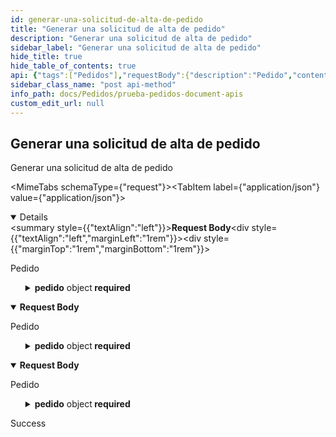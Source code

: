 ```yaml
---
id: generar-una-solicitud-de-alta-de-pedido
title: "Generar una solicitud de alta de pedido"
description: "Generar una solicitud de alta de pedido"
sidebar_label: "Generar una solicitud de alta de pedido"
hide_title: true
hide_table_of_contents: true
api: {"tags":["Pedidos"],"requestBody":{"description":"Pedido","content":{"application/json":{"schema":{"required":["almacen","contratoDistribucion","contratoWarehouse","instancia","pedido"],"type":"object","properties":{"almacen":{"type":"string"},"contratoDistribucion":{"type":"string"},"contratoWarehouse":{"type":"string"},"instancia":{"type":"string"},"pedido":{"required":["almacenCliente","destinatario","distribuidor","fechaPedido","lineas","numeroOrdenExterna","propietario"],"type":"object","properties":{"almacenCliente":{"type":"string"},"archivoRemito":{"type":"array","items":{"type":"object","properties":{"archivosRemito":{"type":"string","nullable":true}},"additionalProperties":false,"title":"ArchivoRemito"},"nullable":true},"cambioLoteDirigido":{"type":"string","nullable":true},"cot":{"type":"string","nullable":true},"datosAdicionales":{"type":"array","items":{"type":"object","properties":{"contenido":{"type":"string","nullable":true},"meta":{"type":"string","nullable":true}},"additionalProperties":false,"title":"DatosAdicionales"},"nullable":true},"destinatario":{"required":["direccion","idDestinatario"],"type":"object","properties":{"contacto":{"type":"string","nullable":true},"direccion":{"type":"object","properties":{"calle":{"type":"string","nullable":true},"codigoPostal":{"type":"string","nullable":true},"departamento":{"type":"string","nullable":true},"localidad":{"type":"string","nullable":true},"numero":{"type":"string","nullable":true},"pais":{"type":"string","nullable":true},"piso":{"type":"string","nullable":true},"provincia":{"type":"string","nullable":true},"referenciaDeDomicilio":{"type":"string","nullable":true}},"additionalProperties":false,"title":"Direccion"},"email":{"type":"string","nullable":true},"idDestinatario":{"type":"string"},"idInternoCliente":{"type":"string","nullable":true},"nombreCompleto":{"type":"string","nullable":true},"numeroDeDocumento":{"type":"string","nullable":true},"telefono":{"type":"string","nullable":true},"tipoDeDocumento":{"type":"string","nullable":true}},"additionalProperties":false,"title":"Destinatario"},"distribuidor":{"type":"object","properties":{"datosAdicionales":{"type":"array","items":{"type":"object","properties":{"contenido":{"type":"string","nullable":true},"meta":{"type":"string","nullable":true}},"additionalProperties":false,"title":"DatosAdicionales"},"nullable":true},"etiqueta":{"type":"string","nullable":true},"nombre":{"type":"string","nullable":true},"numeroDeEnvio":{"type":"string","nullable":true},"remito":{"type":"string","nullable":true}},"additionalProperties":false,"title":"Distribuidor"},"estatusOtDeTraza":{"type":"string","nullable":true},"facturaLegal":{"type":"string","nullable":true},"fechaDeExpedicionSolicitada":{"type":"string","nullable":true},"fechaDeFacturacion":{"type":"string","nullable":true},"fechaEntrega":{"type":"string","nullable":true},"fechaPedido":{"type":"string"},"franjaHoraria":{"type":"string","nullable":true},"lineas":{"type":"array","items":{"required":["articulo","contratoWarehouse","numeroDeLinea"],"type":"object","properties":{"admitePickingParcial":{"type":"string","nullable":true},"articulo":{"required":["cantidad","codigo","propietario","unidadDeMedida"],"type":"object","properties":{"cantidad":{"type":"integer","format":"int32"},"codigo":{"type":"string"},"lote":{"required":["estado"],"type":"object","properties":{"estado":{"type":"string"},"fechaDeVencimiento":{"type":"string","nullable":true},"loteDeFabricante":{"type":"string","nullable":true},"loteSecundario":{"type":"string","nullable":true},"otrosDatos":{"type":"array","items":{"type":"object","properties":{"contenido":{"type":"string","nullable":true},"meta":{"type":"string","nullable":true}},"additionalProperties":false,"title":"DatosAdicionales"},"nullable":true}},"additionalProperties":false,"title":"Lote"},"numeroDePedido":{"type":"string","nullable":true},"propietario":{"type":"string"},"unidadDeMedida":{"type":"string"},"zonaConsumo":{"type":"string","nullable":true}},"additionalProperties":false,"title":"Articulo"},"contratoWarehouse":{"type":"string"},"diasVencimientoMinimo":{"type":"integer","format":"int32"},"estatusOtDeAcondi":{"type":"string","nullable":true},"numeroDeLinea":{"type":"string"},"tipoDeAcondicionamientoSecundario":{"type":"string","nullable":true},"tiposDeAcondicionamientoSecundario":{"type":"array","items":{"type":"integer","format":"int32"},"nullable":true}},"additionalProperties":false,"title":"Linea"}},"linkImpresionRemito":{"type":"array","items":{"type":"object","properties":{"impresionRemito":{"type":"string","nullable":true}},"additionalProperties":false,"title":"LinkImpresionRemito"},"nullable":true},"marketPlace":{"type":"string","nullable":true},"notas":{"type":"string","nullable":true},"numeroOrdenExterna":{"type":"string"},"ordenCompra":{"type":"string","nullable":true},"precioValorFc":{"type":"string","nullable":true},"propietario":{"type":"string"},"remito":{"type":"string","nullable":true},"tieneGestionCobranza":{"type":"string","nullable":true},"valorDeclarado":{"type":"string","nullable":true}},"additionalProperties":false,"title":"Pedido"}},"additionalProperties":false,"title":"PedidoRequest"}},"text/json":{"schema":{"required":["almacen","contratoDistribucion","contratoWarehouse","instancia","pedido"],"type":"object","properties":{"almacen":{"type":"string"},"contratoDistribucion":{"type":"string"},"contratoWarehouse":{"type":"string"},"instancia":{"type":"string"},"pedido":{"required":["almacenCliente","destinatario","distribuidor","fechaPedido","lineas","numeroOrdenExterna","propietario"],"type":"object","properties":{"almacenCliente":{"type":"string"},"archivoRemito":{"type":"array","items":{"type":"object","properties":{"archivosRemito":{"type":"string","nullable":true}},"additionalProperties":false,"title":"ArchivoRemito"},"nullable":true},"cambioLoteDirigido":{"type":"string","nullable":true},"cot":{"type":"string","nullable":true},"datosAdicionales":{"type":"array","items":{"type":"object","properties":{"contenido":{"type":"string","nullable":true},"meta":{"type":"string","nullable":true}},"additionalProperties":false,"title":"DatosAdicionales"},"nullable":true},"destinatario":{"required":["direccion","idDestinatario"],"type":"object","properties":{"contacto":{"type":"string","nullable":true},"direccion":{"type":"object","properties":{"calle":{"type":"string","nullable":true},"codigoPostal":{"type":"string","nullable":true},"departamento":{"type":"string","nullable":true},"localidad":{"type":"string","nullable":true},"numero":{"type":"string","nullable":true},"pais":{"type":"string","nullable":true},"piso":{"type":"string","nullable":true},"provincia":{"type":"string","nullable":true},"referenciaDeDomicilio":{"type":"string","nullable":true}},"additionalProperties":false,"title":"Direccion"},"email":{"type":"string","nullable":true},"idDestinatario":{"type":"string"},"idInternoCliente":{"type":"string","nullable":true},"nombreCompleto":{"type":"string","nullable":true},"numeroDeDocumento":{"type":"string","nullable":true},"telefono":{"type":"string","nullable":true},"tipoDeDocumento":{"type":"string","nullable":true}},"additionalProperties":false,"title":"Destinatario"},"distribuidor":{"type":"object","properties":{"datosAdicionales":{"type":"array","items":{"type":"object","properties":{"contenido":{"type":"string","nullable":true},"meta":{"type":"string","nullable":true}},"additionalProperties":false,"title":"DatosAdicionales"},"nullable":true},"etiqueta":{"type":"string","nullable":true},"nombre":{"type":"string","nullable":true},"numeroDeEnvio":{"type":"string","nullable":true},"remito":{"type":"string","nullable":true}},"additionalProperties":false,"title":"Distribuidor"},"estatusOtDeTraza":{"type":"string","nullable":true},"facturaLegal":{"type":"string","nullable":true},"fechaDeExpedicionSolicitada":{"type":"string","nullable":true},"fechaDeFacturacion":{"type":"string","nullable":true},"fechaEntrega":{"type":"string","nullable":true},"fechaPedido":{"type":"string"},"franjaHoraria":{"type":"string","nullable":true},"lineas":{"type":"array","items":{"required":["articulo","contratoWarehouse","numeroDeLinea"],"type":"object","properties":{"admitePickingParcial":{"type":"string","nullable":true},"articulo":{"required":["cantidad","codigo","propietario","unidadDeMedida"],"type":"object","properties":{"cantidad":{"type":"integer","format":"int32"},"codigo":{"type":"string"},"lote":{"required":["estado"],"type":"object","properties":{"estado":{"type":"string"},"fechaDeVencimiento":{"type":"string","nullable":true},"loteDeFabricante":{"type":"string","nullable":true},"loteSecundario":{"type":"string","nullable":true},"otrosDatos":{"type":"array","items":{"type":"object","properties":{"contenido":{"type":"string","nullable":true},"meta":{"type":"string","nullable":true}},"additionalProperties":false,"title":"DatosAdicionales"},"nullable":true}},"additionalProperties":false,"title":"Lote"},"numeroDePedido":{"type":"string","nullable":true},"propietario":{"type":"string"},"unidadDeMedida":{"type":"string"},"zonaConsumo":{"type":"string","nullable":true}},"additionalProperties":false,"title":"Articulo"},"contratoWarehouse":{"type":"string"},"diasVencimientoMinimo":{"type":"integer","format":"int32"},"estatusOtDeAcondi":{"type":"string","nullable":true},"numeroDeLinea":{"type":"string"},"tipoDeAcondicionamientoSecundario":{"type":"string","nullable":true},"tiposDeAcondicionamientoSecundario":{"type":"array","items":{"type":"integer","format":"int32"},"nullable":true}},"additionalProperties":false,"title":"Linea"}},"linkImpresionRemito":{"type":"array","items":{"type":"object","properties":{"impresionRemito":{"type":"string","nullable":true}},"additionalProperties":false,"title":"LinkImpresionRemito"},"nullable":true},"marketPlace":{"type":"string","nullable":true},"notas":{"type":"string","nullable":true},"numeroOrdenExterna":{"type":"string"},"ordenCompra":{"type":"string","nullable":true},"precioValorFc":{"type":"string","nullable":true},"propietario":{"type":"string"},"remito":{"type":"string","nullable":true},"tieneGestionCobranza":{"type":"string","nullable":true},"valorDeclarado":{"type":"string","nullable":true}},"additionalProperties":false,"title":"Pedido"}},"additionalProperties":false,"title":"PedidoRequest"}},"application/*+json":{"schema":{"required":["almacen","contratoDistribucion","contratoWarehouse","instancia","pedido"],"type":"object","properties":{"almacen":{"type":"string"},"contratoDistribucion":{"type":"string"},"contratoWarehouse":{"type":"string"},"instancia":{"type":"string"},"pedido":{"required":["almacenCliente","destinatario","distribuidor","fechaPedido","lineas","numeroOrdenExterna","propietario"],"type":"object","properties":{"almacenCliente":{"type":"string"},"archivoRemito":{"type":"array","items":{"type":"object","properties":{"archivosRemito":{"type":"string","nullable":true}},"additionalProperties":false,"title":"ArchivoRemito"},"nullable":true},"cambioLoteDirigido":{"type":"string","nullable":true},"cot":{"type":"string","nullable":true},"datosAdicionales":{"type":"array","items":{"type":"object","properties":{"contenido":{"type":"string","nullable":true},"meta":{"type":"string","nullable":true}},"additionalProperties":false,"title":"DatosAdicionales"},"nullable":true},"destinatario":{"required":["direccion","idDestinatario"],"type":"object","properties":{"contacto":{"type":"string","nullable":true},"direccion":{"type":"object","properties":{"calle":{"type":"string","nullable":true},"codigoPostal":{"type":"string","nullable":true},"departamento":{"type":"string","nullable":true},"localidad":{"type":"string","nullable":true},"numero":{"type":"string","nullable":true},"pais":{"type":"string","nullable":true},"piso":{"type":"string","nullable":true},"provincia":{"type":"string","nullable":true},"referenciaDeDomicilio":{"type":"string","nullable":true}},"additionalProperties":false,"title":"Direccion"},"email":{"type":"string","nullable":true},"idDestinatario":{"type":"string"},"idInternoCliente":{"type":"string","nullable":true},"nombreCompleto":{"type":"string","nullable":true},"numeroDeDocumento":{"type":"string","nullable":true},"telefono":{"type":"string","nullable":true},"tipoDeDocumento":{"type":"string","nullable":true}},"additionalProperties":false,"title":"Destinatario"},"distribuidor":{"type":"object","properties":{"datosAdicionales":{"type":"array","items":{"type":"object","properties":{"contenido":{"type":"string","nullable":true},"meta":{"type":"string","nullable":true}},"additionalProperties":false,"title":"DatosAdicionales"},"nullable":true},"etiqueta":{"type":"string","nullable":true},"nombre":{"type":"string","nullable":true},"numeroDeEnvio":{"type":"string","nullable":true},"remito":{"type":"string","nullable":true}},"additionalProperties":false,"title":"Distribuidor"},"estatusOtDeTraza":{"type":"string","nullable":true},"facturaLegal":{"type":"string","nullable":true},"fechaDeExpedicionSolicitada":{"type":"string","nullable":true},"fechaDeFacturacion":{"type":"string","nullable":true},"fechaEntrega":{"type":"string","nullable":true},"fechaPedido":{"type":"string"},"franjaHoraria":{"type":"string","nullable":true},"lineas":{"type":"array","items":{"required":["articulo","contratoWarehouse","numeroDeLinea"],"type":"object","properties":{"admitePickingParcial":{"type":"string","nullable":true},"articulo":{"required":["cantidad","codigo","propietario","unidadDeMedida"],"type":"object","properties":{"cantidad":{"type":"integer","format":"int32"},"codigo":{"type":"string"},"lote":{"required":["estado"],"type":"object","properties":{"estado":{"type":"string"},"fechaDeVencimiento":{"type":"string","nullable":true},"loteDeFabricante":{"type":"string","nullable":true},"loteSecundario":{"type":"string","nullable":true},"otrosDatos":{"type":"array","items":{"type":"object","properties":{"contenido":{"type":"string","nullable":true},"meta":{"type":"string","nullable":true}},"additionalProperties":false,"title":"DatosAdicionales"},"nullable":true}},"additionalProperties":false,"title":"Lote"},"numeroDePedido":{"type":"string","nullable":true},"propietario":{"type":"string"},"unidadDeMedida":{"type":"string"},"zonaConsumo":{"type":"string","nullable":true}},"additionalProperties":false,"title":"Articulo"},"contratoWarehouse":{"type":"string"},"diasVencimientoMinimo":{"type":"integer","format":"int32"},"estatusOtDeAcondi":{"type":"string","nullable":true},"numeroDeLinea":{"type":"string"},"tipoDeAcondicionamientoSecundario":{"type":"string","nullable":true},"tiposDeAcondicionamientoSecundario":{"type":"array","items":{"type":"integer","format":"int32"},"nullable":true}},"additionalProperties":false,"title":"Linea"}},"linkImpresionRemito":{"type":"array","items":{"type":"object","properties":{"impresionRemito":{"type":"string","nullable":true}},"additionalProperties":false,"title":"LinkImpresionRemito"},"nullable":true},"marketPlace":{"type":"string","nullable":true},"notas":{"type":"string","nullable":true},"numeroOrdenExterna":{"type":"string"},"ordenCompra":{"type":"string","nullable":true},"precioValorFc":{"type":"string","nullable":true},"propietario":{"type":"string"},"remito":{"type":"string","nullable":true},"tieneGestionCobranza":{"type":"string","nullable":true},"valorDeclarado":{"type":"string","nullable":true}},"additionalProperties":false,"title":"Pedido"}},"additionalProperties":false,"title":"PedidoRequest"}}}},"responses":{"200":{"description":"Success"}},"description":"Generar una solicitud de alta de pedido","method":"post","path":"/almacenes/pedidos","servers":[{"url":"http://localhost:5003"}],"jsonRequestBodyExample":{"almacen":"string","contratoDistribucion":"string","contratoWarehouse":"string","instancia":"string","pedido":{"almacenCliente":"string","archivoRemito":[{"archivosRemito":"string"}],"cambioLoteDirigido":"string","cot":"string","datosAdicionales":[{"contenido":"string","meta":"string"}],"destinatario":{"contacto":"string","direccion":{"calle":"string","codigoPostal":"string","departamento":"string","localidad":"string","numero":"string","pais":"string","piso":"string","provincia":"string","referenciaDeDomicilio":"string"},"email":"string","idDestinatario":"string","idInternoCliente":"string","nombreCompleto":"string","numeroDeDocumento":"string","telefono":"string","tipoDeDocumento":"string"},"distribuidor":{"datosAdicionales":[{"contenido":"string","meta":"string"}],"etiqueta":"string","nombre":"string","numeroDeEnvio":"string","remito":"string"},"estatusOtDeTraza":"string","facturaLegal":"string","fechaDeExpedicionSolicitada":"string","fechaDeFacturacion":"string","fechaEntrega":"string","fechaPedido":"string","franjaHoraria":"string","lineas":[{"admitePickingParcial":"string","articulo":{"cantidad":0,"codigo":"string","lote":{"estado":"string","fechaDeVencimiento":"string","loteDeFabricante":"string","loteSecundario":"string","otrosDatos":[{"contenido":"string","meta":"string"}]},"numeroDePedido":"string","propietario":"string","unidadDeMedida":"string","zonaConsumo":"string"},"contratoWarehouse":"string","diasVencimientoMinimo":0,"estatusOtDeAcondi":"string","numeroDeLinea":"string","tipoDeAcondicionamientoSecundario":"string","tiposDeAcondicionamientoSecundario":[0]}],"linkImpresionRemito":[{"impresionRemito":"string"}],"marketPlace":"string","notas":"string","numeroOrdenExterna":"string","ordenCompra":"string","precioValorFc":"string","propietario":"string","remito":"string","tieneGestionCobranza":"string","valorDeclarado":"string"}},"info":{"title":"Prueba Pedidos Document API's","description":"Prueba api \r\n\r\n � Copyright 2023. All rights reserved.","version":"v1"},"postman":{"name":"Generar una solicitud de alta de pedido","description":{"type":"text/plain"},"url":{"path":["almacenes","pedidos"],"host":["{{baseUrl}}"],"query":[],"variable":[]},"header":[{"key":"Content-Type","value":"application/json"}],"method":"POST","body":{"mode":"raw","raw":"\"\"","options":{"raw":{"language":"json"}}}}}
sidebar_class_name: "post api-method"
info_path: docs/Pedidos/prueba-pedidos-document-apis
custom_edit_url: null
---
```



## Generar una solicitud de alta de pedido



Generar una solicitud de alta de pedido

<MimeTabs schemaType={"request"}><TabItem label={"application/json"} value={"application/json"}><details style={{}} data-collapsed={false} open={true}><summary style={{"textAlign":"left"}}><strong>Request Body</strong></summary><div style={{"textAlign":"left","marginLeft":"1rem"}}><div style={{"marginTop":"1rem","marginBottom":"1rem"}}>

Pedido

</div></div><ul style={{"marginLeft":"1rem"}}><SchemaItem collapsible={false} name={"almacen"} required={true} schemaName={"string"} qualifierMessage={undefined} schema={{"type":"string"}}></SchemaItem><SchemaItem collapsible={false} name={"contratoDistribucion"} required={true} schemaName={"string"} qualifierMessage={undefined} schema={{"type":"string"}}></SchemaItem><SchemaItem collapsible={false} name={"contratoWarehouse"} required={true} schemaName={"string"} qualifierMessage={undefined} schema={{"type":"string"}}></SchemaItem><SchemaItem collapsible={false} name={"instancia"} required={true} schemaName={"string"} qualifierMessage={undefined} schema={{"type":"string"}}></SchemaItem><SchemaItem collapsible={true} className={"schemaItem"}><details style={{}}><summary style={{}}><strong>pedido</strong><span style={{"opacity":"0.6"}}> object</span><strong style={{"fontSize":"var(--ifm-code-font-size)","color":"var(--openapi-required)"}}> required</strong></summary><div style={{"marginLeft":"1rem"}}><SchemaItem collapsible={false} name={"almacenCliente"} required={true} schemaName={"string"} qualifierMessage={undefined} schema={{"type":"string"}}></SchemaItem><SchemaItem collapsible={true} className={"schemaItem"}><details style={{}}><summary style={{}}><strong>archivoRemito</strong><span style={{"opacity":"0.6"}}> object[]</span><strong style={{"fontSize":"var(--ifm-code-font-size)","color":"var(--openapi-nullable)"}}> nullable</strong></summary><div style={{"marginLeft":"1rem"}}><li><div style={{"fontSize":"var(--ifm-code-font-size)","opacity":"0.6","marginLeft":"-.5rem","paddingBottom":".5rem"}}>Array [</div></li><SchemaItem collapsible={false} name={"archivosRemito"} required={false} schemaName={"string"} qualifierMessage={undefined} schema={{"type":"string","nullable":true}}></SchemaItem><li><div style={{"fontSize":"var(--ifm-code-font-size)","opacity":"0.6","marginLeft":"-.5rem"}}>]</div></li></div></details></SchemaItem><SchemaItem collapsible={false} name={"cambioLoteDirigido"} required={false} schemaName={"string"} qualifierMessage={undefined} schema={{"type":"string","nullable":true}}></SchemaItem><SchemaItem collapsible={false} name={"cot"} required={false} schemaName={"string"} qualifierMessage={undefined} schema={{"type":"string","nullable":true}}></SchemaItem><SchemaItem collapsible={true} className={"schemaItem"}><details style={{}}><summary style={{}}><strong>datosAdicionales</strong><span style={{"opacity":"0.6"}}> object[]</span><strong style={{"fontSize":"var(--ifm-code-font-size)","color":"var(--openapi-nullable)"}}> nullable</strong></summary><div style={{"marginLeft":"1rem"}}><li><div style={{"fontSize":"var(--ifm-code-font-size)","opacity":"0.6","marginLeft":"-.5rem","paddingBottom":".5rem"}}>Array [</div></li><SchemaItem collapsible={false} name={"contenido"} required={false} schemaName={"string"} qualifierMessage={undefined} schema={{"type":"string","nullable":true}}></SchemaItem><SchemaItem collapsible={false} name={"meta"} required={false} schemaName={"string"} qualifierMessage={undefined} schema={{"type":"string","nullable":true}}></SchemaItem><li><div style={{"fontSize":"var(--ifm-code-font-size)","opacity":"0.6","marginLeft":"-.5rem"}}>]</div></li></div></details></SchemaItem><SchemaItem collapsible={true} className={"schemaItem"}><details style={{}}><summary style={{}}><strong>destinatario</strong><span style={{"opacity":"0.6"}}> object</span><strong style={{"fontSize":"var(--ifm-code-font-size)","color":"var(--openapi-required)"}}> required</strong></summary><div style={{"marginLeft":"1rem"}}><SchemaItem collapsible={false} name={"contacto"} required={false} schemaName={"string"} qualifierMessage={undefined} schema={{"type":"string","nullable":true}}></SchemaItem><SchemaItem collapsible={true} className={"schemaItem"}><details style={{}}><summary style={{}}><strong>direccion</strong><span style={{"opacity":"0.6"}}> object</span><strong style={{"fontSize":"var(--ifm-code-font-size)","color":"var(--openapi-required)"}}> required</strong></summary><div style={{"marginLeft":"1rem"}}><SchemaItem collapsible={false} name={"calle"} required={false} schemaName={"string"} qualifierMessage={undefined} schema={{"type":"string","nullable":true}}></SchemaItem><SchemaItem collapsible={false} name={"codigoPostal"} required={false} schemaName={"string"} qualifierMessage={undefined} schema={{"type":"string","nullable":true}}></SchemaItem><SchemaItem collapsible={false} name={"departamento"} required={false} schemaName={"string"} qualifierMessage={undefined} schema={{"type":"string","nullable":true}}></SchemaItem><SchemaItem collapsible={false} name={"localidad"} required={false} schemaName={"string"} qualifierMessage={undefined} schema={{"type":"string","nullable":true}}></SchemaItem><SchemaItem collapsible={false} name={"numero"} required={false} schemaName={"string"} qualifierMessage={undefined} schema={{"type":"string","nullable":true}}></SchemaItem><SchemaItem collapsible={false} name={"pais"} required={false} schemaName={"string"} qualifierMessage={undefined} schema={{"type":"string","nullable":true}}></SchemaItem><SchemaItem collapsible={false} name={"piso"} required={false} schemaName={"string"} qualifierMessage={undefined} schema={{"type":"string","nullable":true}}></SchemaItem><SchemaItem collapsible={false} name={"provincia"} required={false} schemaName={"string"} qualifierMessage={undefined} schema={{"type":"string","nullable":true}}></SchemaItem><SchemaItem collapsible={false} name={"referenciaDeDomicilio"} required={false} schemaName={"string"} qualifierMessage={undefined} schema={{"type":"string","nullable":true}}></SchemaItem></div></details></SchemaItem><SchemaItem collapsible={false} name={"email"} required={false} schemaName={"string"} qualifierMessage={undefined} schema={{"type":"string","nullable":true}}></SchemaItem><SchemaItem collapsible={false} name={"idDestinatario"} required={true} schemaName={"string"} qualifierMessage={undefined} schema={{"type":"string"}}></SchemaItem><SchemaItem collapsible={false} name={"idInternoCliente"} required={false} schemaName={"string"} qualifierMessage={undefined} schema={{"type":"string","nullable":true}}></SchemaItem><SchemaItem collapsible={false} name={"nombreCompleto"} required={false} schemaName={"string"} qualifierMessage={undefined} schema={{"type":"string","nullable":true}}></SchemaItem><SchemaItem collapsible={false} name={"numeroDeDocumento"} required={false} schemaName={"string"} qualifierMessage={undefined} schema={{"type":"string","nullable":true}}></SchemaItem><SchemaItem collapsible={false} name={"telefono"} required={false} schemaName={"string"} qualifierMessage={undefined} schema={{"type":"string","nullable":true}}></SchemaItem><SchemaItem collapsible={false} name={"tipoDeDocumento"} required={false} schemaName={"string"} qualifierMessage={undefined} schema={{"type":"string","nullable":true}}></SchemaItem></div></details></SchemaItem><SchemaItem collapsible={true} className={"schemaItem"}><details style={{}}><summary style={{}}><strong>distribuidor</strong><span style={{"opacity":"0.6"}}> object</span><strong style={{"fontSize":"var(--ifm-code-font-size)","color":"var(--openapi-required)"}}> required</strong></summary><div style={{"marginLeft":"1rem"}}><SchemaItem collapsible={true} className={"schemaItem"}><details style={{}}><summary style={{}}><strong>datosAdicionales</strong><span style={{"opacity":"0.6"}}> object[]</span><strong style={{"fontSize":"var(--ifm-code-font-size)","color":"var(--openapi-nullable)"}}> nullable</strong></summary><div style={{"marginLeft":"1rem"}}><li><div style={{"fontSize":"var(--ifm-code-font-size)","opacity":"0.6","marginLeft":"-.5rem","paddingBottom":".5rem"}}>Array [</div></li><SchemaItem collapsible={false} name={"contenido"} required={false} schemaName={"string"} qualifierMessage={undefined} schema={{"type":"string","nullable":true}}></SchemaItem><SchemaItem collapsible={false} name={"meta"} required={false} schemaName={"string"} qualifierMessage={undefined} schema={{"type":"string","nullable":true}}></SchemaItem><li><div style={{"fontSize":"var(--ifm-code-font-size)","opacity":"0.6","marginLeft":"-.5rem"}}>]</div></li></div></details></SchemaItem><SchemaItem collapsible={false} name={"etiqueta"} required={false} schemaName={"string"} qualifierMessage={undefined} schema={{"type":"string","nullable":true}}></SchemaItem><SchemaItem collapsible={false} name={"nombre"} required={false} schemaName={"string"} qualifierMessage={undefined} schema={{"type":"string","nullable":true}}></SchemaItem><SchemaItem collapsible={false} name={"numeroDeEnvio"} required={false} schemaName={"string"} qualifierMessage={undefined} schema={{"type":"string","nullable":true}}></SchemaItem><SchemaItem collapsible={false} name={"remito"} required={false} schemaName={"string"} qualifierMessage={undefined} schema={{"type":"string","nullable":true}}></SchemaItem></div></details></SchemaItem><SchemaItem collapsible={false} name={"estatusOtDeTraza"} required={false} schemaName={"string"} qualifierMessage={undefined} schema={{"type":"string","nullable":true}}></SchemaItem><SchemaItem collapsible={false} name={"facturaLegal"} required={false} schemaName={"string"} qualifierMessage={undefined} schema={{"type":"string","nullable":true}}></SchemaItem><SchemaItem collapsible={false} name={"fechaDeExpedicionSolicitada"} required={false} schemaName={"string"} qualifierMessage={undefined} schema={{"type":"string","nullable":true}}></SchemaItem><SchemaItem collapsible={false} name={"fechaDeFacturacion"} required={false} schemaName={"string"} qualifierMessage={undefined} schema={{"type":"string","nullable":true}}></SchemaItem><SchemaItem collapsible={false} name={"fechaEntrega"} required={false} schemaName={"string"} qualifierMessage={undefined} schema={{"type":"string","nullable":true}}></SchemaItem><SchemaItem collapsible={false} name={"fechaPedido"} required={true} schemaName={"string"} qualifierMessage={undefined} schema={{"type":"string"}}></SchemaItem><SchemaItem collapsible={false} name={"franjaHoraria"} required={false} schemaName={"string"} qualifierMessage={undefined} schema={{"type":"string","nullable":true}}></SchemaItem><SchemaItem collapsible={true} className={"schemaItem"}><details style={{}}><summary style={{}}><strong>lineas</strong><span style={{"opacity":"0.6"}}> object[]</span><strong style={{"fontSize":"var(--ifm-code-font-size)","color":"var(--openapi-required)"}}> required</strong></summary><div style={{"marginLeft":"1rem"}}><li><div style={{"fontSize":"var(--ifm-code-font-size)","opacity":"0.6","marginLeft":"-.5rem","paddingBottom":".5rem"}}>Array [</div></li><SchemaItem collapsible={false} name={"admitePickingParcial"} required={false} schemaName={"string"} qualifierMessage={undefined} schema={{"type":"string","nullable":true}}></SchemaItem><SchemaItem collapsible={true} className={"schemaItem"}><details style={{}}><summary style={{}}><strong>articulo</strong><span style={{"opacity":"0.6"}}> object</span><strong style={{"fontSize":"var(--ifm-code-font-size)","color":"var(--openapi-required)"}}> required</strong></summary><div style={{"marginLeft":"1rem"}}><SchemaItem collapsible={false} name={"cantidad"} required={true} schemaName={"int32"} qualifierMessage={undefined} schema={{"type":"integer","format":"int32"}}></SchemaItem><SchemaItem collapsible={false} name={"codigo"} required={true} schemaName={"string"} qualifierMessage={undefined} schema={{"type":"string"}}></SchemaItem><SchemaItem collapsible={true} className={"schemaItem"}><details style={{}}><summary style={{}}><strong>lote</strong><span style={{"opacity":"0.6"}}> object</span></summary><div style={{"marginLeft":"1rem"}}><SchemaItem collapsible={false} name={"estado"} required={true} schemaName={"string"} qualifierMessage={undefined} schema={{"type":"string"}}></SchemaItem><SchemaItem collapsible={false} name={"fechaDeVencimiento"} required={false} schemaName={"string"} qualifierMessage={undefined} schema={{"type":"string","nullable":true}}></SchemaItem><SchemaItem collapsible={false} name={"loteDeFabricante"} required={false} schemaName={"string"} qualifierMessage={undefined} schema={{"type":"string","nullable":true}}></SchemaItem><SchemaItem collapsible={false} name={"loteSecundario"} required={false} schemaName={"string"} qualifierMessage={undefined} schema={{"type":"string","nullable":true}}></SchemaItem><SchemaItem collapsible={true} className={"schemaItem"}><details style={{}}><summary style={{}}><strong>otrosDatos</strong><span style={{"opacity":"0.6"}}> object[]</span><strong style={{"fontSize":"var(--ifm-code-font-size)","color":"var(--openapi-nullable)"}}> nullable</strong></summary><div style={{"marginLeft":"1rem"}}><li><div style={{"fontSize":"var(--ifm-code-font-size)","opacity":"0.6","marginLeft":"-.5rem","paddingBottom":".5rem"}}>Array [</div></li><SchemaItem collapsible={false} name={"contenido"} required={false} schemaName={"string"} qualifierMessage={undefined} schema={{"type":"string","nullable":true}}></SchemaItem><SchemaItem collapsible={false} name={"meta"} required={false} schemaName={"string"} qualifierMessage={undefined} schema={{"type":"string","nullable":true}}></SchemaItem><li><div style={{"fontSize":"var(--ifm-code-font-size)","opacity":"0.6","marginLeft":"-.5rem"}}>]</div></li></div></details></SchemaItem></div></details></SchemaItem><SchemaItem collapsible={false} name={"numeroDePedido"} required={false} schemaName={"string"} qualifierMessage={undefined} schema={{"type":"string","nullable":true}}></SchemaItem><SchemaItem collapsible={false} name={"propietario"} required={true} schemaName={"string"} qualifierMessage={undefined} schema={{"type":"string"}}></SchemaItem><SchemaItem collapsible={false} name={"unidadDeMedida"} required={true} schemaName={"string"} qualifierMessage={undefined} schema={{"type":"string"}}></SchemaItem><SchemaItem collapsible={false} name={"zonaConsumo"} required={false} schemaName={"string"} qualifierMessage={undefined} schema={{"type":"string","nullable":true}}></SchemaItem></div></details></SchemaItem><SchemaItem collapsible={false} name={"contratoWarehouse"} required={true} schemaName={"string"} qualifierMessage={undefined} schema={{"type":"string"}}></SchemaItem><SchemaItem collapsible={false} name={"diasVencimientoMinimo"} required={false} schemaName={"int32"} qualifierMessage={undefined} schema={{"type":"integer","format":"int32"}}></SchemaItem><SchemaItem collapsible={false} name={"estatusOtDeAcondi"} required={false} schemaName={"string"} qualifierMessage={undefined} schema={{"type":"string","nullable":true}}></SchemaItem><SchemaItem collapsible={false} name={"numeroDeLinea"} required={true} schemaName={"string"} qualifierMessage={undefined} schema={{"type":"string"}}></SchemaItem><SchemaItem collapsible={false} name={"tipoDeAcondicionamientoSecundario"} required={false} schemaName={"string"} qualifierMessage={undefined} schema={{"type":"string","nullable":true}}></SchemaItem><SchemaItem collapsible={false} name={"tiposDeAcondicionamientoSecundario"} required={false} schemaName={"int32[]"} qualifierMessage={undefined} schema={{"type":"array","items":{"type":"integer","format":"int32"},"nullable":true}}></SchemaItem><li><div style={{"fontSize":"var(--ifm-code-font-size)","opacity":"0.6","marginLeft":"-.5rem"}}>]</div></li></div></details></SchemaItem><SchemaItem collapsible={true} className={"schemaItem"}><details style={{}}><summary style={{}}><strong>linkImpresionRemito</strong><span style={{"opacity":"0.6"}}> object[]</span><strong style={{"fontSize":"var(--ifm-code-font-size)","color":"var(--openapi-nullable)"}}> nullable</strong></summary><div style={{"marginLeft":"1rem"}}><li><div style={{"fontSize":"var(--ifm-code-font-size)","opacity":"0.6","marginLeft":"-.5rem","paddingBottom":".5rem"}}>Array [</div></li><SchemaItem collapsible={false} name={"impresionRemito"} required={false} schemaName={"string"} qualifierMessage={undefined} schema={{"type":"string","nullable":true}}></SchemaItem><li><div style={{"fontSize":"var(--ifm-code-font-size)","opacity":"0.6","marginLeft":"-.5rem"}}>]</div></li></div></details></SchemaItem><SchemaItem collapsible={false} name={"marketPlace"} required={false} schemaName={"string"} qualifierMessage={undefined} schema={{"type":"string","nullable":true}}></SchemaItem><SchemaItem collapsible={false} name={"notas"} required={false} schemaName={"string"} qualifierMessage={undefined} schema={{"type":"string","nullable":true}}></SchemaItem><SchemaItem collapsible={false} name={"numeroOrdenExterna"} required={true} schemaName={"string"} qualifierMessage={undefined} schema={{"type":"string"}}></SchemaItem><SchemaItem collapsible={false} name={"ordenCompra"} required={false} schemaName={"string"} qualifierMessage={undefined} schema={{"type":"string","nullable":true}}></SchemaItem><SchemaItem collapsible={false} name={"precioValorFc"} required={false} schemaName={"string"} qualifierMessage={undefined} schema={{"type":"string","nullable":true}}></SchemaItem><SchemaItem collapsible={false} name={"propietario"} required={true} schemaName={"string"} qualifierMessage={undefined} schema={{"type":"string"}}></SchemaItem><SchemaItem collapsible={false} name={"remito"} required={false} schemaName={"string"} qualifierMessage={undefined} schema={{"type":"string","nullable":true}}></SchemaItem><SchemaItem collapsible={false} name={"tieneGestionCobranza"} required={false} schemaName={"string"} qualifierMessage={undefined} schema={{"type":"string","nullable":true}}></SchemaItem><SchemaItem collapsible={false} name={"valorDeclarado"} required={false} schemaName={"string"} qualifierMessage={undefined} schema={{"type":"string","nullable":true}}></SchemaItem></div></details></SchemaItem></ul></details></TabItem><TabItem label={"text/json"} value={"text/json"}><details style={{}} data-collapsed={false} open={true}><summary style={{"textAlign":"left"}}><strong>Request Body</strong></summary><div style={{"textAlign":"left","marginLeft":"1rem"}}><div style={{"marginTop":"1rem","marginBottom":"1rem"}}>

Pedido

</div></div><ul style={{"marginLeft":"1rem"}}><SchemaItem collapsible={false} name={"almacen"} required={true} schemaName={"string"} qualifierMessage={undefined} schema={{"type":"string"}}></SchemaItem><SchemaItem collapsible={false} name={"contratoDistribucion"} required={true} schemaName={"string"} qualifierMessage={undefined} schema={{"type":"string"}}></SchemaItem><SchemaItem collapsible={false} name={"contratoWarehouse"} required={true} schemaName={"string"} qualifierMessage={undefined} schema={{"type":"string"}}></SchemaItem><SchemaItem collapsible={false} name={"instancia"} required={true} schemaName={"string"} qualifierMessage={undefined} schema={{"type":"string"}}></SchemaItem><SchemaItem collapsible={true} className={"schemaItem"}><details style={{}}><summary style={{}}><strong>pedido</strong><span style={{"opacity":"0.6"}}> object</span><strong style={{"fontSize":"var(--ifm-code-font-size)","color":"var(--openapi-required)"}}> required</strong></summary><div style={{"marginLeft":"1rem"}}><SchemaItem collapsible={false} name={"almacenCliente"} required={true} schemaName={"string"} qualifierMessage={undefined} schema={{"type":"string"}}></SchemaItem><SchemaItem collapsible={true} className={"schemaItem"}><details style={{}}><summary style={{}}><strong>archivoRemito</strong><span style={{"opacity":"0.6"}}> object[]</span><strong style={{"fontSize":"var(--ifm-code-font-size)","color":"var(--openapi-nullable)"}}> nullable</strong></summary><div style={{"marginLeft":"1rem"}}><li><div style={{"fontSize":"var(--ifm-code-font-size)","opacity":"0.6","marginLeft":"-.5rem","paddingBottom":".5rem"}}>Array [</div></li><SchemaItem collapsible={false} name={"archivosRemito"} required={false} schemaName={"string"} qualifierMessage={undefined} schema={{"type":"string","nullable":true}}></SchemaItem><li><div style={{"fontSize":"var(--ifm-code-font-size)","opacity":"0.6","marginLeft":"-.5rem"}}>]</div></li></div></details></SchemaItem><SchemaItem collapsible={false} name={"cambioLoteDirigido"} required={false} schemaName={"string"} qualifierMessage={undefined} schema={{"type":"string","nullable":true}}></SchemaItem><SchemaItem collapsible={false} name={"cot"} required={false} schemaName={"string"} qualifierMessage={undefined} schema={{"type":"string","nullable":true}}></SchemaItem><SchemaItem collapsible={true} className={"schemaItem"}><details style={{}}><summary style={{}}><strong>datosAdicionales</strong><span style={{"opacity":"0.6"}}> object[]</span><strong style={{"fontSize":"var(--ifm-code-font-size)","color":"var(--openapi-nullable)"}}> nullable</strong></summary><div style={{"marginLeft":"1rem"}}><li><div style={{"fontSize":"var(--ifm-code-font-size)","opacity":"0.6","marginLeft":"-.5rem","paddingBottom":".5rem"}}>Array [</div></li><SchemaItem collapsible={false} name={"contenido"} required={false} schemaName={"string"} qualifierMessage={undefined} schema={{"type":"string","nullable":true}}></SchemaItem><SchemaItem collapsible={false} name={"meta"} required={false} schemaName={"string"} qualifierMessage={undefined} schema={{"type":"string","nullable":true}}></SchemaItem><li><div style={{"fontSize":"var(--ifm-code-font-size)","opacity":"0.6","marginLeft":"-.5rem"}}>]</div></li></div></details></SchemaItem><SchemaItem collapsible={true} className={"schemaItem"}><details style={{}}><summary style={{}}><strong>destinatario</strong><span style={{"opacity":"0.6"}}> object</span><strong style={{"fontSize":"var(--ifm-code-font-size)","color":"var(--openapi-required)"}}> required</strong></summary><div style={{"marginLeft":"1rem"}}><SchemaItem collapsible={false} name={"contacto"} required={false} schemaName={"string"} qualifierMessage={undefined} schema={{"type":"string","nullable":true}}></SchemaItem><SchemaItem collapsible={true} className={"schemaItem"}><details style={{}}><summary style={{}}><strong>direccion</strong><span style={{"opacity":"0.6"}}> object</span><strong style={{"fontSize":"var(--ifm-code-font-size)","color":"var(--openapi-required)"}}> required</strong></summary><div style={{"marginLeft":"1rem"}}><SchemaItem collapsible={false} name={"calle"} required={false} schemaName={"string"} qualifierMessage={undefined} schema={{"type":"string","nullable":true}}></SchemaItem><SchemaItem collapsible={false} name={"codigoPostal"} required={false} schemaName={"string"} qualifierMessage={undefined} schema={{"type":"string","nullable":true}}></SchemaItem><SchemaItem collapsible={false} name={"departamento"} required={false} schemaName={"string"} qualifierMessage={undefined} schema={{"type":"string","nullable":true}}></SchemaItem><SchemaItem collapsible={false} name={"localidad"} required={false} schemaName={"string"} qualifierMessage={undefined} schema={{"type":"string","nullable":true}}></SchemaItem><SchemaItem collapsible={false} name={"numero"} required={false} schemaName={"string"} qualifierMessage={undefined} schema={{"type":"string","nullable":true}}></SchemaItem><SchemaItem collapsible={false} name={"pais"} required={false} schemaName={"string"} qualifierMessage={undefined} schema={{"type":"string","nullable":true}}></SchemaItem><SchemaItem collapsible={false} name={"piso"} required={false} schemaName={"string"} qualifierMessage={undefined} schema={{"type":"string","nullable":true}}></SchemaItem><SchemaItem collapsible={false} name={"provincia"} required={false} schemaName={"string"} qualifierMessage={undefined} schema={{"type":"string","nullable":true}}></SchemaItem><SchemaItem collapsible={false} name={"referenciaDeDomicilio"} required={false} schemaName={"string"} qualifierMessage={undefined} schema={{"type":"string","nullable":true}}></SchemaItem></div></details></SchemaItem><SchemaItem collapsible={false} name={"email"} required={false} schemaName={"string"} qualifierMessage={undefined} schema={{"type":"string","nullable":true}}></SchemaItem><SchemaItem collapsible={false} name={"idDestinatario"} required={true} schemaName={"string"} qualifierMessage={undefined} schema={{"type":"string"}}></SchemaItem><SchemaItem collapsible={false} name={"idInternoCliente"} required={false} schemaName={"string"} qualifierMessage={undefined} schema={{"type":"string","nullable":true}}></SchemaItem><SchemaItem collapsible={false} name={"nombreCompleto"} required={false} schemaName={"string"} qualifierMessage={undefined} schema={{"type":"string","nullable":true}}></SchemaItem><SchemaItem collapsible={false} name={"numeroDeDocumento"} required={false} schemaName={"string"} qualifierMessage={undefined} schema={{"type":"string","nullable":true}}></SchemaItem><SchemaItem collapsible={false} name={"telefono"} required={false} schemaName={"string"} qualifierMessage={undefined} schema={{"type":"string","nullable":true}}></SchemaItem><SchemaItem collapsible={false} name={"tipoDeDocumento"} required={false} schemaName={"string"} qualifierMessage={undefined} schema={{"type":"string","nullable":true}}></SchemaItem></div></details></SchemaItem><SchemaItem collapsible={true} className={"schemaItem"}><details style={{}}><summary style={{}}><strong>distribuidor</strong><span style={{"opacity":"0.6"}}> object</span><strong style={{"fontSize":"var(--ifm-code-font-size)","color":"var(--openapi-required)"}}> required</strong></summary><div style={{"marginLeft":"1rem"}}><SchemaItem collapsible={true} className={"schemaItem"}><details style={{}}><summary style={{}}><strong>datosAdicionales</strong><span style={{"opacity":"0.6"}}> object[]</span><strong style={{"fontSize":"var(--ifm-code-font-size)","color":"var(--openapi-nullable)"}}> nullable</strong></summary><div style={{"marginLeft":"1rem"}}><li><div style={{"fontSize":"var(--ifm-code-font-size)","opacity":"0.6","marginLeft":"-.5rem","paddingBottom":".5rem"}}>Array [</div></li><SchemaItem collapsible={false} name={"contenido"} required={false} schemaName={"string"} qualifierMessage={undefined} schema={{"type":"string","nullable":true}}></SchemaItem><SchemaItem collapsible={false} name={"meta"} required={false} schemaName={"string"} qualifierMessage={undefined} schema={{"type":"string","nullable":true}}></SchemaItem><li><div style={{"fontSize":"var(--ifm-code-font-size)","opacity":"0.6","marginLeft":"-.5rem"}}>]</div></li></div></details></SchemaItem><SchemaItem collapsible={false} name={"etiqueta"} required={false} schemaName={"string"} qualifierMessage={undefined} schema={{"type":"string","nullable":true}}></SchemaItem><SchemaItem collapsible={false} name={"nombre"} required={false} schemaName={"string"} qualifierMessage={undefined} schema={{"type":"string","nullable":true}}></SchemaItem><SchemaItem collapsible={false} name={"numeroDeEnvio"} required={false} schemaName={"string"} qualifierMessage={undefined} schema={{"type":"string","nullable":true}}></SchemaItem><SchemaItem collapsible={false} name={"remito"} required={false} schemaName={"string"} qualifierMessage={undefined} schema={{"type":"string","nullable":true}}></SchemaItem></div></details></SchemaItem><SchemaItem collapsible={false} name={"estatusOtDeTraza"} required={false} schemaName={"string"} qualifierMessage={undefined} schema={{"type":"string","nullable":true}}></SchemaItem><SchemaItem collapsible={false} name={"facturaLegal"} required={false} schemaName={"string"} qualifierMessage={undefined} schema={{"type":"string","nullable":true}}></SchemaItem><SchemaItem collapsible={false} name={"fechaDeExpedicionSolicitada"} required={false} schemaName={"string"} qualifierMessage={undefined} schema={{"type":"string","nullable":true}}></SchemaItem><SchemaItem collapsible={false} name={"fechaDeFacturacion"} required={false} schemaName={"string"} qualifierMessage={undefined} schema={{"type":"string","nullable":true}}></SchemaItem><SchemaItem collapsible={false} name={"fechaEntrega"} required={false} schemaName={"string"} qualifierMessage={undefined} schema={{"type":"string","nullable":true}}></SchemaItem><SchemaItem collapsible={false} name={"fechaPedido"} required={true} schemaName={"string"} qualifierMessage={undefined} schema={{"type":"string"}}></SchemaItem><SchemaItem collapsible={false} name={"franjaHoraria"} required={false} schemaName={"string"} qualifierMessage={undefined} schema={{"type":"string","nullable":true}}></SchemaItem><SchemaItem collapsible={true} className={"schemaItem"}><details style={{}}><summary style={{}}><strong>lineas</strong><span style={{"opacity":"0.6"}}> object[]</span><strong style={{"fontSize":"var(--ifm-code-font-size)","color":"var(--openapi-required)"}}> required</strong></summary><div style={{"marginLeft":"1rem"}}><li><div style={{"fontSize":"var(--ifm-code-font-size)","opacity":"0.6","marginLeft":"-.5rem","paddingBottom":".5rem"}}>Array [</div></li><SchemaItem collapsible={false} name={"admitePickingParcial"} required={false} schemaName={"string"} qualifierMessage={undefined} schema={{"type":"string","nullable":true}}></SchemaItem><SchemaItem collapsible={true} className={"schemaItem"}><details style={{}}><summary style={{}}><strong>articulo</strong><span style={{"opacity":"0.6"}}> object</span><strong style={{"fontSize":"var(--ifm-code-font-size)","color":"var(--openapi-required)"}}> required</strong></summary><div style={{"marginLeft":"1rem"}}><SchemaItem collapsible={false} name={"cantidad"} required={true} schemaName={"int32"} qualifierMessage={undefined} schema={{"type":"integer","format":"int32"}}></SchemaItem><SchemaItem collapsible={false} name={"codigo"} required={true} schemaName={"string"} qualifierMessage={undefined} schema={{"type":"string"}}></SchemaItem><SchemaItem collapsible={true} className={"schemaItem"}><details style={{}}><summary style={{}}><strong>lote</strong><span style={{"opacity":"0.6"}}> object</span></summary><div style={{"marginLeft":"1rem"}}><SchemaItem collapsible={false} name={"estado"} required={true} schemaName={"string"} qualifierMessage={undefined} schema={{"type":"string"}}></SchemaItem><SchemaItem collapsible={false} name={"fechaDeVencimiento"} required={false} schemaName={"string"} qualifierMessage={undefined} schema={{"type":"string","nullable":true}}></SchemaItem><SchemaItem collapsible={false} name={"loteDeFabricante"} required={false} schemaName={"string"} qualifierMessage={undefined} schema={{"type":"string","nullable":true}}></SchemaItem><SchemaItem collapsible={false} name={"loteSecundario"} required={false} schemaName={"string"} qualifierMessage={undefined} schema={{"type":"string","nullable":true}}></SchemaItem><SchemaItem collapsible={true} className={"schemaItem"}><details style={{}}><summary style={{}}><strong>otrosDatos</strong><span style={{"opacity":"0.6"}}> object[]</span><strong style={{"fontSize":"var(--ifm-code-font-size)","color":"var(--openapi-nullable)"}}> nullable</strong></summary><div style={{"marginLeft":"1rem"}}><li><div style={{"fontSize":"var(--ifm-code-font-size)","opacity":"0.6","marginLeft":"-.5rem","paddingBottom":".5rem"}}>Array [</div></li><SchemaItem collapsible={false} name={"contenido"} required={false} schemaName={"string"} qualifierMessage={undefined} schema={{"type":"string","nullable":true}}></SchemaItem><SchemaItem collapsible={false} name={"meta"} required={false} schemaName={"string"} qualifierMessage={undefined} schema={{"type":"string","nullable":true}}></SchemaItem><li><div style={{"fontSize":"var(--ifm-code-font-size)","opacity":"0.6","marginLeft":"-.5rem"}}>]</div></li></div></details></SchemaItem></div></details></SchemaItem><SchemaItem collapsible={false} name={"numeroDePedido"} required={false} schemaName={"string"} qualifierMessage={undefined} schema={{"type":"string","nullable":true}}></SchemaItem><SchemaItem collapsible={false} name={"propietario"} required={true} schemaName={"string"} qualifierMessage={undefined} schema={{"type":"string"}}></SchemaItem><SchemaItem collapsible={false} name={"unidadDeMedida"} required={true} schemaName={"string"} qualifierMessage={undefined} schema={{"type":"string"}}></SchemaItem><SchemaItem collapsible={false} name={"zonaConsumo"} required={false} schemaName={"string"} qualifierMessage={undefined} schema={{"type":"string","nullable":true}}></SchemaItem></div></details></SchemaItem><SchemaItem collapsible={false} name={"contratoWarehouse"} required={true} schemaName={"string"} qualifierMessage={undefined} schema={{"type":"string"}}></SchemaItem><SchemaItem collapsible={false} name={"diasVencimientoMinimo"} required={false} schemaName={"int32"} qualifierMessage={undefined} schema={{"type":"integer","format":"int32"}}></SchemaItem><SchemaItem collapsible={false} name={"estatusOtDeAcondi"} required={false} schemaName={"string"} qualifierMessage={undefined} schema={{"type":"string","nullable":true}}></SchemaItem><SchemaItem collapsible={false} name={"numeroDeLinea"} required={true} schemaName={"string"} qualifierMessage={undefined} schema={{"type":"string"}}></SchemaItem><SchemaItem collapsible={false} name={"tipoDeAcondicionamientoSecundario"} required={false} schemaName={"string"} qualifierMessage={undefined} schema={{"type":"string","nullable":true}}></SchemaItem><SchemaItem collapsible={false} name={"tiposDeAcondicionamientoSecundario"} required={false} schemaName={"int32[]"} qualifierMessage={undefined} schema={{"type":"array","items":{"type":"integer","format":"int32"},"nullable":true}}></SchemaItem><li><div style={{"fontSize":"var(--ifm-code-font-size)","opacity":"0.6","marginLeft":"-.5rem"}}>]</div></li></div></details></SchemaItem><SchemaItem collapsible={true} className={"schemaItem"}><details style={{}}><summary style={{}}><strong>linkImpresionRemito</strong><span style={{"opacity":"0.6"}}> object[]</span><strong style={{"fontSize":"var(--ifm-code-font-size)","color":"var(--openapi-nullable)"}}> nullable</strong></summary><div style={{"marginLeft":"1rem"}}><li><div style={{"fontSize":"var(--ifm-code-font-size)","opacity":"0.6","marginLeft":"-.5rem","paddingBottom":".5rem"}}>Array [</div></li><SchemaItem collapsible={false} name={"impresionRemito"} required={false} schemaName={"string"} qualifierMessage={undefined} schema={{"type":"string","nullable":true}}></SchemaItem><li><div style={{"fontSize":"var(--ifm-code-font-size)","opacity":"0.6","marginLeft":"-.5rem"}}>]</div></li></div></details></SchemaItem><SchemaItem collapsible={false} name={"marketPlace"} required={false} schemaName={"string"} qualifierMessage={undefined} schema={{"type":"string","nullable":true}}></SchemaItem><SchemaItem collapsible={false} name={"notas"} required={false} schemaName={"string"} qualifierMessage={undefined} schema={{"type":"string","nullable":true}}></SchemaItem><SchemaItem collapsible={false} name={"numeroOrdenExterna"} required={true} schemaName={"string"} qualifierMessage={undefined} schema={{"type":"string"}}></SchemaItem><SchemaItem collapsible={false} name={"ordenCompra"} required={false} schemaName={"string"} qualifierMessage={undefined} schema={{"type":"string","nullable":true}}></SchemaItem><SchemaItem collapsible={false} name={"precioValorFc"} required={false} schemaName={"string"} qualifierMessage={undefined} schema={{"type":"string","nullable":true}}></SchemaItem><SchemaItem collapsible={false} name={"propietario"} required={true} schemaName={"string"} qualifierMessage={undefined} schema={{"type":"string"}}></SchemaItem><SchemaItem collapsible={false} name={"remito"} required={false} schemaName={"string"} qualifierMessage={undefined} schema={{"type":"string","nullable":true}}></SchemaItem><SchemaItem collapsible={false} name={"tieneGestionCobranza"} required={false} schemaName={"string"} qualifierMessage={undefined} schema={{"type":"string","nullable":true}}></SchemaItem><SchemaItem collapsible={false} name={"valorDeclarado"} required={false} schemaName={"string"} qualifierMessage={undefined} schema={{"type":"string","nullable":true}}></SchemaItem></div></details></SchemaItem></ul></details></TabItem><TabItem label={"application/*+json"} value={"application/*+json"}><details style={{}} data-collapsed={false} open={true}><summary style={{"textAlign":"left"}}><strong>Request Body</strong></summary><div style={{"textAlign":"left","marginLeft":"1rem"}}><div style={{"marginTop":"1rem","marginBottom":"1rem"}}>

Pedido

</div></div><ul style={{"marginLeft":"1rem"}}><SchemaItem collapsible={false} name={"almacen"} required={true} schemaName={"string"} qualifierMessage={undefined} schema={{"type":"string"}}></SchemaItem><SchemaItem collapsible={false} name={"contratoDistribucion"} required={true} schemaName={"string"} qualifierMessage={undefined} schema={{"type":"string"}}></SchemaItem><SchemaItem collapsible={false} name={"contratoWarehouse"} required={true} schemaName={"string"} qualifierMessage={undefined} schema={{"type":"string"}}></SchemaItem><SchemaItem collapsible={false} name={"instancia"} required={true} schemaName={"string"} qualifierMessage={undefined} schema={{"type":"string"}}></SchemaItem><SchemaItem collapsible={true} className={"schemaItem"}><details style={{}}><summary style={{}}><strong>pedido</strong><span style={{"opacity":"0.6"}}> object</span><strong style={{"fontSize":"var(--ifm-code-font-size)","color":"var(--openapi-required)"}}> required</strong></summary><div style={{"marginLeft":"1rem"}}><SchemaItem collapsible={false} name={"almacenCliente"} required={true} schemaName={"string"} qualifierMessage={undefined} schema={{"type":"string"}}></SchemaItem><SchemaItem collapsible={true} className={"schemaItem"}><details style={{}}><summary style={{}}><strong>archivoRemito</strong><span style={{"opacity":"0.6"}}> object[]</span><strong style={{"fontSize":"var(--ifm-code-font-size)","color":"var(--openapi-nullable)"}}> nullable</strong></summary><div style={{"marginLeft":"1rem"}}><li><div style={{"fontSize":"var(--ifm-code-font-size)","opacity":"0.6","marginLeft":"-.5rem","paddingBottom":".5rem"}}>Array [</div></li><SchemaItem collapsible={false} name={"archivosRemito"} required={false} schemaName={"string"} qualifierMessage={undefined} schema={{"type":"string","nullable":true}}></SchemaItem><li><div style={{"fontSize":"var(--ifm-code-font-size)","opacity":"0.6","marginLeft":"-.5rem"}}>]</div></li></div></details></SchemaItem><SchemaItem collapsible={false} name={"cambioLoteDirigido"} required={false} schemaName={"string"} qualifierMessage={undefined} schema={{"type":"string","nullable":true}}></SchemaItem><SchemaItem collapsible={false} name={"cot"} required={false} schemaName={"string"} qualifierMessage={undefined} schema={{"type":"string","nullable":true}}></SchemaItem><SchemaItem collapsible={true} className={"schemaItem"}><details style={{}}><summary style={{}}><strong>datosAdicionales</strong><span style={{"opacity":"0.6"}}> object[]</span><strong style={{"fontSize":"var(--ifm-code-font-size)","color":"var(--openapi-nullable)"}}> nullable</strong></summary><div style={{"marginLeft":"1rem"}}><li><div style={{"fontSize":"var(--ifm-code-font-size)","opacity":"0.6","marginLeft":"-.5rem","paddingBottom":".5rem"}}>Array [</div></li><SchemaItem collapsible={false} name={"contenido"} required={false} schemaName={"string"} qualifierMessage={undefined} schema={{"type":"string","nullable":true}}></SchemaItem><SchemaItem collapsible={false} name={"meta"} required={false} schemaName={"string"} qualifierMessage={undefined} schema={{"type":"string","nullable":true}}></SchemaItem><li><div style={{"fontSize":"var(--ifm-code-font-size)","opacity":"0.6","marginLeft":"-.5rem"}}>]</div></li></div></details></SchemaItem><SchemaItem collapsible={true} className={"schemaItem"}><details style={{}}><summary style={{}}><strong>destinatario</strong><span style={{"opacity":"0.6"}}> object</span><strong style={{"fontSize":"var(--ifm-code-font-size)","color":"var(--openapi-required)"}}> required</strong></summary><div style={{"marginLeft":"1rem"}}><SchemaItem collapsible={false} name={"contacto"} required={false} schemaName={"string"} qualifierMessage={undefined} schema={{"type":"string","nullable":true}}></SchemaItem><SchemaItem collapsible={true} className={"schemaItem"}><details style={{}}><summary style={{}}><strong>direccion</strong><span style={{"opacity":"0.6"}}> object</span><strong style={{"fontSize":"var(--ifm-code-font-size)","color":"var(--openapi-required)"}}> required</strong></summary><div style={{"marginLeft":"1rem"}}><SchemaItem collapsible={false} name={"calle"} required={false} schemaName={"string"} qualifierMessage={undefined} schema={{"type":"string","nullable":true}}></SchemaItem><SchemaItem collapsible={false} name={"codigoPostal"} required={false} schemaName={"string"} qualifierMessage={undefined} schema={{"type":"string","nullable":true}}></SchemaItem><SchemaItem collapsible={false} name={"departamento"} required={false} schemaName={"string"} qualifierMessage={undefined} schema={{"type":"string","nullable":true}}></SchemaItem><SchemaItem collapsible={false} name={"localidad"} required={false} schemaName={"string"} qualifierMessage={undefined} schema={{"type":"string","nullable":true}}></SchemaItem><SchemaItem collapsible={false} name={"numero"} required={false} schemaName={"string"} qualifierMessage={undefined} schema={{"type":"string","nullable":true}}></SchemaItem><SchemaItem collapsible={false} name={"pais"} required={false} schemaName={"string"} qualifierMessage={undefined} schema={{"type":"string","nullable":true}}></SchemaItem><SchemaItem collapsible={false} name={"piso"} required={false} schemaName={"string"} qualifierMessage={undefined} schema={{"type":"string","nullable":true}}></SchemaItem><SchemaItem collapsible={false} name={"provincia"} required={false} schemaName={"string"} qualifierMessage={undefined} schema={{"type":"string","nullable":true}}></SchemaItem><SchemaItem collapsible={false} name={"referenciaDeDomicilio"} required={false} schemaName={"string"} qualifierMessage={undefined} schema={{"type":"string","nullable":true}}></SchemaItem></div></details></SchemaItem><SchemaItem collapsible={false} name={"email"} required={false} schemaName={"string"} qualifierMessage={undefined} schema={{"type":"string","nullable":true}}></SchemaItem><SchemaItem collapsible={false} name={"idDestinatario"} required={true} schemaName={"string"} qualifierMessage={undefined} schema={{"type":"string"}}></SchemaItem><SchemaItem collapsible={false} name={"idInternoCliente"} required={false} schemaName={"string"} qualifierMessage={undefined} schema={{"type":"string","nullable":true}}></SchemaItem><SchemaItem collapsible={false} name={"nombreCompleto"} required={false} schemaName={"string"} qualifierMessage={undefined} schema={{"type":"string","nullable":true}}></SchemaItem><SchemaItem collapsible={false} name={"numeroDeDocumento"} required={false} schemaName={"string"} qualifierMessage={undefined} schema={{"type":"string","nullable":true}}></SchemaItem><SchemaItem collapsible={false} name={"telefono"} required={false} schemaName={"string"} qualifierMessage={undefined} schema={{"type":"string","nullable":true}}></SchemaItem><SchemaItem collapsible={false} name={"tipoDeDocumento"} required={false} schemaName={"string"} qualifierMessage={undefined} schema={{"type":"string","nullable":true}}></SchemaItem></div></details></SchemaItem><SchemaItem collapsible={true} className={"schemaItem"}><details style={{}}><summary style={{}}><strong>distribuidor</strong><span style={{"opacity":"0.6"}}> object</span><strong style={{"fontSize":"var(--ifm-code-font-size)","color":"var(--openapi-required)"}}> required</strong></summary><div style={{"marginLeft":"1rem"}}><SchemaItem collapsible={true} className={"schemaItem"}><details style={{}}><summary style={{}}><strong>datosAdicionales</strong><span style={{"opacity":"0.6"}}> object[]</span><strong style={{"fontSize":"var(--ifm-code-font-size)","color":"var(--openapi-nullable)"}}> nullable</strong></summary><div style={{"marginLeft":"1rem"}}><li><div style={{"fontSize":"var(--ifm-code-font-size)","opacity":"0.6","marginLeft":"-.5rem","paddingBottom":".5rem"}}>Array [</div></li><SchemaItem collapsible={false} name={"contenido"} required={false} schemaName={"string"} qualifierMessage={undefined} schema={{"type":"string","nullable":true}}></SchemaItem><SchemaItem collapsible={false} name={"meta"} required={false} schemaName={"string"} qualifierMessage={undefined} schema={{"type":"string","nullable":true}}></SchemaItem><li><div style={{"fontSize":"var(--ifm-code-font-size)","opacity":"0.6","marginLeft":"-.5rem"}}>]</div></li></div></details></SchemaItem><SchemaItem collapsible={false} name={"etiqueta"} required={false} schemaName={"string"} qualifierMessage={undefined} schema={{"type":"string","nullable":true}}></SchemaItem><SchemaItem collapsible={false} name={"nombre"} required={false} schemaName={"string"} qualifierMessage={undefined} schema={{"type":"string","nullable":true}}></SchemaItem><SchemaItem collapsible={false} name={"numeroDeEnvio"} required={false} schemaName={"string"} qualifierMessage={undefined} schema={{"type":"string","nullable":true}}></SchemaItem><SchemaItem collapsible={false} name={"remito"} required={false} schemaName={"string"} qualifierMessage={undefined} schema={{"type":"string","nullable":true}}></SchemaItem></div></details></SchemaItem><SchemaItem collapsible={false} name={"estatusOtDeTraza"} required={false} schemaName={"string"} qualifierMessage={undefined} schema={{"type":"string","nullable":true}}></SchemaItem><SchemaItem collapsible={false} name={"facturaLegal"} required={false} schemaName={"string"} qualifierMessage={undefined} schema={{"type":"string","nullable":true}}></SchemaItem><SchemaItem collapsible={false} name={"fechaDeExpedicionSolicitada"} required={false} schemaName={"string"} qualifierMessage={undefined} schema={{"type":"string","nullable":true}}></SchemaItem><SchemaItem collapsible={false} name={"fechaDeFacturacion"} required={false} schemaName={"string"} qualifierMessage={undefined} schema={{"type":"string","nullable":true}}></SchemaItem><SchemaItem collapsible={false} name={"fechaEntrega"} required={false} schemaName={"string"} qualifierMessage={undefined} schema={{"type":"string","nullable":true}}></SchemaItem><SchemaItem collapsible={false} name={"fechaPedido"} required={true} schemaName={"string"} qualifierMessage={undefined} schema={{"type":"string"}}></SchemaItem><SchemaItem collapsible={false} name={"franjaHoraria"} required={false} schemaName={"string"} qualifierMessage={undefined} schema={{"type":"string","nullable":true}}></SchemaItem><SchemaItem collapsible={true} className={"schemaItem"}><details style={{}}><summary style={{}}><strong>lineas</strong><span style={{"opacity":"0.6"}}> object[]</span><strong style={{"fontSize":"var(--ifm-code-font-size)","color":"var(--openapi-required)"}}> required</strong></summary><div style={{"marginLeft":"1rem"}}><li><div style={{"fontSize":"var(--ifm-code-font-size)","opacity":"0.6","marginLeft":"-.5rem","paddingBottom":".5rem"}}>Array [</div></li><SchemaItem collapsible={false} name={"admitePickingParcial"} required={false} schemaName={"string"} qualifierMessage={undefined} schema={{"type":"string","nullable":true}}></SchemaItem><SchemaItem collapsible={true} className={"schemaItem"}><details style={{}}><summary style={{}}><strong>articulo</strong><span style={{"opacity":"0.6"}}> object</span><strong style={{"fontSize":"var(--ifm-code-font-size)","color":"var(--openapi-required)"}}> required</strong></summary><div style={{"marginLeft":"1rem"}}><SchemaItem collapsible={false} name={"cantidad"} required={true} schemaName={"int32"} qualifierMessage={undefined} schema={{"type":"integer","format":"int32"}}></SchemaItem><SchemaItem collapsible={false} name={"codigo"} required={true} schemaName={"string"} qualifierMessage={undefined} schema={{"type":"string"}}></SchemaItem><SchemaItem collapsible={true} className={"schemaItem"}><details style={{}}><summary style={{}}><strong>lote</strong><span style={{"opacity":"0.6"}}> object</span></summary><div style={{"marginLeft":"1rem"}}><SchemaItem collapsible={false} name={"estado"} required={true} schemaName={"string"} qualifierMessage={undefined} schema={{"type":"string"}}></SchemaItem><SchemaItem collapsible={false} name={"fechaDeVencimiento"} required={false} schemaName={"string"} qualifierMessage={undefined} schema={{"type":"string","nullable":true}}></SchemaItem><SchemaItem collapsible={false} name={"loteDeFabricante"} required={false} schemaName={"string"} qualifierMessage={undefined} schema={{"type":"string","nullable":true}}></SchemaItem><SchemaItem collapsible={false} name={"loteSecundario"} required={false} schemaName={"string"} qualifierMessage={undefined} schema={{"type":"string","nullable":true}}></SchemaItem><SchemaItem collapsible={true} className={"schemaItem"}><details style={{}}><summary style={{}}><strong>otrosDatos</strong><span style={{"opacity":"0.6"}}> object[]</span><strong style={{"fontSize":"var(--ifm-code-font-size)","color":"var(--openapi-nullable)"}}> nullable</strong></summary><div style={{"marginLeft":"1rem"}}><li><div style={{"fontSize":"var(--ifm-code-font-size)","opacity":"0.6","marginLeft":"-.5rem","paddingBottom":".5rem"}}>Array [</div></li><SchemaItem collapsible={false} name={"contenido"} required={false} schemaName={"string"} qualifierMessage={undefined} schema={{"type":"string","nullable":true}}></SchemaItem><SchemaItem collapsible={false} name={"meta"} required={false} schemaName={"string"} qualifierMessage={undefined} schema={{"type":"string","nullable":true}}></SchemaItem><li><div style={{"fontSize":"var(--ifm-code-font-size)","opacity":"0.6","marginLeft":"-.5rem"}}>]</div></li></div></details></SchemaItem></div></details></SchemaItem><SchemaItem collapsible={false} name={"numeroDePedido"} required={false} schemaName={"string"} qualifierMessage={undefined} schema={{"type":"string","nullable":true}}></SchemaItem><SchemaItem collapsible={false} name={"propietario"} required={true} schemaName={"string"} qualifierMessage={undefined} schema={{"type":"string"}}></SchemaItem><SchemaItem collapsible={false} name={"unidadDeMedida"} required={true} schemaName={"string"} qualifierMessage={undefined} schema={{"type":"string"}}></SchemaItem><SchemaItem collapsible={false} name={"zonaConsumo"} required={false} schemaName={"string"} qualifierMessage={undefined} schema={{"type":"string","nullable":true}}></SchemaItem></div></details></SchemaItem><SchemaItem collapsible={false} name={"contratoWarehouse"} required={true} schemaName={"string"} qualifierMessage={undefined} schema={{"type":"string"}}></SchemaItem><SchemaItem collapsible={false} name={"diasVencimientoMinimo"} required={false} schemaName={"int32"} qualifierMessage={undefined} schema={{"type":"integer","format":"int32"}}></SchemaItem><SchemaItem collapsible={false} name={"estatusOtDeAcondi"} required={false} schemaName={"string"} qualifierMessage={undefined} schema={{"type":"string","nullable":true}}></SchemaItem><SchemaItem collapsible={false} name={"numeroDeLinea"} required={true} schemaName={"string"} qualifierMessage={undefined} schema={{"type":"string"}}></SchemaItem><SchemaItem collapsible={false} name={"tipoDeAcondicionamientoSecundario"} required={false} schemaName={"string"} qualifierMessage={undefined} schema={{"type":"string","nullable":true}}></SchemaItem><SchemaItem collapsible={false} name={"tiposDeAcondicionamientoSecundario"} required={false} schemaName={"int32[]"} qualifierMessage={undefined} schema={{"type":"array","items":{"type":"integer","format":"int32"},"nullable":true}}></SchemaItem><li><div style={{"fontSize":"var(--ifm-code-font-size)","opacity":"0.6","marginLeft":"-.5rem"}}>]</div></li></div></details></SchemaItem><SchemaItem collapsible={true} className={"schemaItem"}><details style={{}}><summary style={{}}><strong>linkImpresionRemito</strong><span style={{"opacity":"0.6"}}> object[]</span><strong style={{"fontSize":"var(--ifm-code-font-size)","color":"var(--openapi-nullable)"}}> nullable</strong></summary><div style={{"marginLeft":"1rem"}}><li><div style={{"fontSize":"var(--ifm-code-font-size)","opacity":"0.6","marginLeft":"-.5rem","paddingBottom":".5rem"}}>Array [</div></li><SchemaItem collapsible={false} name={"impresionRemito"} required={false} schemaName={"string"} qualifierMessage={undefined} schema={{"type":"string","nullable":true}}></SchemaItem><li><div style={{"fontSize":"var(--ifm-code-font-size)","opacity":"0.6","marginLeft":"-.5rem"}}>]</div></li></div></details></SchemaItem><SchemaItem collapsible={false} name={"marketPlace"} required={false} schemaName={"string"} qualifierMessage={undefined} schema={{"type":"string","nullable":true}}></SchemaItem><SchemaItem collapsible={false} name={"notas"} required={false} schemaName={"string"} qualifierMessage={undefined} schema={{"type":"string","nullable":true}}></SchemaItem><SchemaItem collapsible={false} name={"numeroOrdenExterna"} required={true} schemaName={"string"} qualifierMessage={undefined} schema={{"type":"string"}}></SchemaItem><SchemaItem collapsible={false} name={"ordenCompra"} required={false} schemaName={"string"} qualifierMessage={undefined} schema={{"type":"string","nullable":true}}></SchemaItem><SchemaItem collapsible={false} name={"precioValorFc"} required={false} schemaName={"string"} qualifierMessage={undefined} schema={{"type":"string","nullable":true}}></SchemaItem><SchemaItem collapsible={false} name={"propietario"} required={true} schemaName={"string"} qualifierMessage={undefined} schema={{"type":"string"}}></SchemaItem><SchemaItem collapsible={false} name={"remito"} required={false} schemaName={"string"} qualifierMessage={undefined} schema={{"type":"string","nullable":true}}></SchemaItem><SchemaItem collapsible={false} name={"tieneGestionCobranza"} required={false} schemaName={"string"} qualifierMessage={undefined} schema={{"type":"string","nullable":true}}></SchemaItem><SchemaItem collapsible={false} name={"valorDeclarado"} required={false} schemaName={"string"} qualifierMessage={undefined} schema={{"type":"string","nullable":true}}></SchemaItem></div></details></SchemaItem></ul></details></TabItem></MimeTabs><div><ApiTabs><TabItem label={"200"} value={"200"}><div>

Success

</div><div></div></TabItem></ApiTabs></div>
      